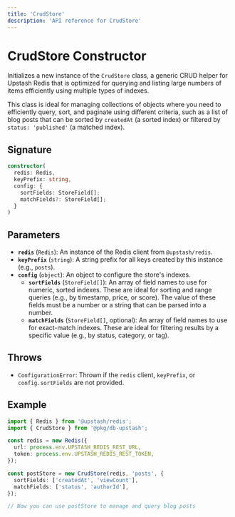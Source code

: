 ```yaml
---
title: 'CrudStore'
description: 'API reference for CrudStore'
---
```


# CrudStore Constructor

Initializes a new instance of the `CrudStore` class, a generic CRUD helper for Upstash Redis that is optimized for querying and listing large numbers of items efficiently using multiple types of indexes.

This class is ideal for managing collections of objects where you need to efficiently query, sort, and paginate using different criteria, such as a list of blog posts that can be sorted by `createdAt` (a sorted index) or filtered by `status: 'published'` (a matched index).

## Signature

```ts
constructor(
  redis: Redis,
  keyPrefix: string,
  config: {
    sortFields: StoreField[];
    matchFields?: StoreField[];
  }
)
```

## Parameters

- **`redis`** (`Redis`): An instance of the Redis client from `@upstash/redis`.
- **`keyPrefix`** (`string`): A string prefix for all keys created by this instance (e.g., `posts`).
- **`config`** (`object`): An object to configure the store's indexes.
  - **`sortFields`** (`StoreField[]`): An array of field names to use for numeric, sorted indexes. These are ideal for sorting and range queries (e.g., by timestamp, price, or score). The value of these fields must be a number or a string that can be parsed into a number.
  - **`matchFields`** (`StoreField[]`, optional): An array of field names to use for exact-match indexes. These are ideal for filtering results by a specific value (e.g., by status, category, or tag).

## Throws

- `ConfigurationError`: Thrown if the `redis` client, `keyPrefix`, or `config.sortFields` are not provided.

## Example

```ts
import { Redis } from '@upstash/redis';
import { CrudStore } from '@pkg/db-upstash';

const redis = new Redis({
  url: process.env.UPSTASH_REDIS_REST_URL,
  token: process.env.UPSTASH_REDIS_REST_TOKEN,
});

const postStore = new CrudStore(redis, 'posts', {
  sortFields: ['createdAt', 'viewCount'],
  matchFields: ['status', 'authorId'],
});

// Now you can use postStore to manage and query blog posts
```
